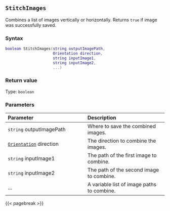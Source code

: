 ## `StitchImages`

Combines a list of images vertically or horizontally. Returns `true` if image was successfully saved.

### Syntax {-}

``` .lua
boolean StitchImages(string outputImagePath,
                     Orientation direction,
                     string inputImage1,
                     string inputImage2,
                     ...)
```


### Return value {-}

Type: `boolean`

### Parameters {-}

**Parameter** | **Description**
| :-- | :-- |
|`string` outputImagePath | Where to save the combined images. | 
|[`Orientation`](#orientation) direction | The direction to combine the images. | 
|`string` inputImage1 | The path of the first image to combine. | 
|`string` inputImage2 | The path of the second image to combine. | 
| ... | A variable list of image paths to combine. |


{{< pagebreak >}}